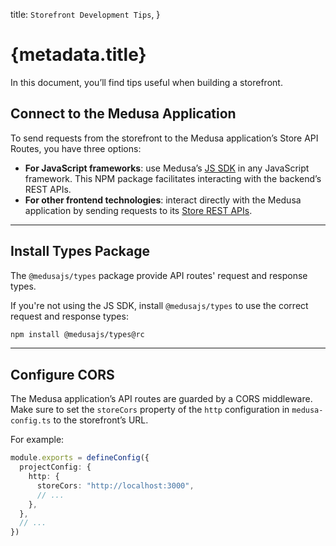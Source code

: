   title: `Storefront Development Tips`,
}

# {metadata.title}

In this document, you’ll find tips useful when building a storefront.

## Connect to the Medusa Application

To send requests from the storefront to the Medusa application’s Store API Routes, you have three options:

- **For JavaScript frameworks**: use Medusa’s [JS SDK](../../js-sdk/page.mdx) in any JavaScript framework. This NPM package facilitates interacting with the backend’s REST APIs.
- **For other frontend technologies**: interact directly with the Medusa application by sending requests to its [Store REST APIs](https://docs.medusajs.com/api/store).

---

## Install Types Package

The `@medusajs/types` package provide API routes' request and response types.

If you're not using the JS SDK, install `@medusajs/types` to use the correct request and response types:

```bash npm2yarn
npm install @medusajs/types@rc
```

---

## Configure CORS

The Medusa application’s API routes are guarded by a CORS middleware. Make sure to set the `storeCors` property of the `http` configuration in `medusa-config.ts` to the storefront’s URL.

For example:

```ts title="medusa-config.ts"
module.exports = defineConfig({
  projectConfig: {
    http: {
      storeCors: "http://localhost:3000",
      // ...
    },
  },
  // ...
})
```
